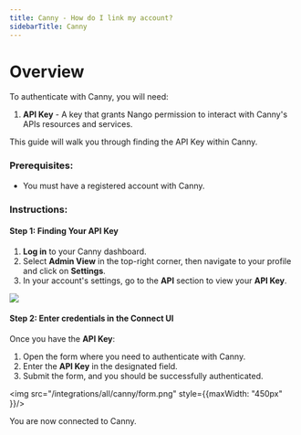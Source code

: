 ```yaml
---
title: Canny - How do I link my account?
sidebarTitle: Canny
---
```



# Overview

To authenticate with Canny, you will need:
1. **API Key** - A key that grants Nango permission to interact with Canny's APIs resources and services.

This guide will walk you through finding the API Key within Canny.

### Prerequisites:

- You must have a registered account with Canny.

### Instructions:

#### Step 1: Finding Your API Key
1. **Log in** to your Canny dashboard.
2. Select **Admin View** in the top-right corner, then navigate to your profile and click on **Settings**.
3. In your account's settings, go to the **API** section to view your **API Key**.

<img src="/integrations/all/canny/canny_api_key.png" />

#### Step 2: Enter credentials in the Connect UI

Once you have the **API Key**:
1. Open the form where you need to authenticate with Canny.
2. Enter the **API Key** in the designated field.
3. Submit the form, and you should be successfully authenticated.


<img src="/integrations/all/canny/form.png" style={{maxWidth: "450px" }}/>

You are now connected to Canny.
